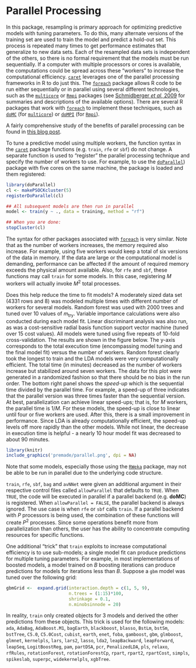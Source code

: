 # Parallel Processing

In this package, resampling is primary approach for optimizing predictive models with tuning parameters. To do this, many alternate versions of the training set are used to train the model and predict a hold-out set. This process is repeated many times to get performance estimates that generalize to new data sets. Each of the resampled data sets is independent of the others, so there is no formal requirement that the models must be run sequentially. If a computer with multiple processors or cores is available, the computations could be spread across these "workers" to increase the computational efficiency.  [`caret`](http://cran.r-project.org/web/packages/caret/index.html) leverages one of the parallel processing frameworks in R to do just this. The [`foreach`](http://cran.r-project.org/web/packages/foreach/index.html) package allows R code to be run either sequentially or in parallel using several different technologies, such as the [`multicore`](http://cran.r-project.org/web/packages/multicore/index.html) or [`Rmpi`](http://cran.r-project.org/web/packages/Rmpi/index.html) packages (see [Schmidberger *et al*, 2009](http://www.jstatsoft.org/v31/i01/paper) for summaries and descriptions of the available options). There are several R packages that work with [`foreach`](http://cran.r-project.org/web/packages/foreach/index.html) to implement these techniques, such as [`doMC`](http://cran.r-project.org/web/packages/doMC/index.html) (for [`multicore`](http://cran.r-project.org/web/packages/multicore/index.html)) or [`doMPI`](http://cran.r-project.org/web/packages/doMPI/index.html) (for [`Rmpi`](http://cran.r-project.org/web/packages/Rmpi/index.html)).

A fairly comprehensive study of the benefits of parallel processing can be found in [this blog post](http://appliedpredictivemodeling.com/blog/2018/1/17/parallel-processing). 

To tune a predictive model using multiple workers, the function syntax in the [`caret`](http://cran.r-project.org/web/packages/caret/index.html) package functions (e.g. `train`,  `rfe` or `sbf`) do not change. A separate function is used to "register" the parallel processing technique and specify the number of workers to use. For example, to use the [`doParallel`](http://cran.r-project.org/web/packages/doParallel/index.html)) package with five cores on the same machine, the package is loaded and them registered:

```r
library(doParallel)
cl <- makePSOCKcluster(5)
registerDoParallel(cl)

## All subsequent models are then run in parallel
model <- train(y ~ ., data = training, method = "rf")

## When you are done:
stopCluster(cl)
```

The syntax for other packages associated with [`foreach`](http://cran.r-project.org/web/packages/foreach/index.html) is very similar. Note that as the number of workers increases, the memory required also increase. For example, using five workers would keep a total of six versions of the data in memory. If the data are large or the computational model is demanding, performance can be affected if the amount of required memory exceeds the physical amount available. Also, for `rfe` and  `sbf`, these functions may call  `train` for some models. In this case, registering *M* workers will actually invoke *M*^2^ total processes.

Does this help reduce the time to fit models? A moderately sized data set (4331 rows and 8) was modeled multiple times with different number of workers for several models. Random forest was used with 2000 trees and tuned over 10 values of *m*~try~. Variable importance calculations were also conducted during each model fit. Linear discriminant analysis was also run, as was a cost-sensitive radial basis function support vector machine (tuned over 15 cost values). All models were tuned using five repeats of 10-fold cross-validation. The results are shown in the figure below. The y-axis corresponds to the total execution time (encompassing model tuning and the final model fit) versus the number of workers. Random forest clearly took the longest to train and the LDA models were very computationally efficient. The total time (in minutes) decreased as the number of workers increase but stabilized around seven workers. The data for this plot were generated in a randomized fashion so that there should be no bias in the run order. The bottom right panel shows the *speed-up* which is the sequential time divided by the parallel time. For example, a speed-up of three indicates that the parallel version was three times faster than the sequential version. At best, parallelization can achieve linear speed-ups; that is, for *M* workers, the parallel time is 1/*M*. For these models, the speed-up is close to linear until four or five workers are used. After this, there is a small improvement in performance. Since LDA is already computationally efficient, the speed-up levels off more rapidly than the other models. While not linear, the decrease in execution time is helpful - a nearly 10 hour model fit was decreased to about 90 minutes.

```r
library(knitr)
include_graphics('premade/parallel.png', dpi = NA)
```


Note that some models, especially those using the [`RWeka`](http://cran.r-project.org/web/packages/RWeka/index.html) package, may not be able to be run in parallel due to the underlying code structure.

`train`, `rfe`, `sbf`, `bag` and  `avNNet` were given an additional argument in their respective control files called  `allowParallel` that defaults to `TRUE`. When `TRUE`, the code will be executed in parallel if a parallel backend (e.g. **doMC**) is registered. When  `allowParallel = FALSE`, the parallel backend is always ignored. The use case is when `rfe` or `sbf` calls  `train`. If a parallel backend with *P* processors is being used, the combination of these functions will create *P*^2^ processes. Since some operations benefit more from parallelization than others, the user has the ability to concentrate computing resources for specific functions.

One additional "trick" that `train` exploits to increase computational efficiency is to use sub-models; a single model fit can produce predictions for multiple tuning parameters. For example, in most implementations of boosted models, a model trained on *B* boosting iterations can produce predictions for models for iterations less than *B*. Suppose a `gbm` model was tuned over the following grid:

``` r
gbmGrid <-  expand.grid(interaction.depth = c(1, 5, 9),
                        n.trees = (1:15)*100,
                        shrinkage = 0.1,
                        n.minobsinnode = 20)
```

In reality, `train` only created objects for 3 models and derived the other predictions from these objects. This trick is used for the following models: `ada`, `AdaBag`, `AdaBoost.M1`,
`bagEarth`, `blackboost`, `blasso`, `BstLm`, `bstSm`, `bstTree`, `C5.0`,
`C5.0Cost`, `cubist`, `earth`, `enet`, `foba`, `gamboost`, `gbm`,
`glmboost`, `glmnet`, `kernelpls`, `lars`, `lars2`, `lasso`, `lda2`,
`leapBackward`, `leapForward`, `leapSeq`, `LogitBoostReg`, `pam`,
`partDSA`, `pcr`, `PenalizedLDA`, `pls`, `relaxo`, `rfRules`,
`rotationForest`, `rotationForestCp`, `rpart`, `rpart2`, `rpartCost`,
`simpls`, `spikeslab`, `superpc`, `widekernelpls`, `xgbTree`.


